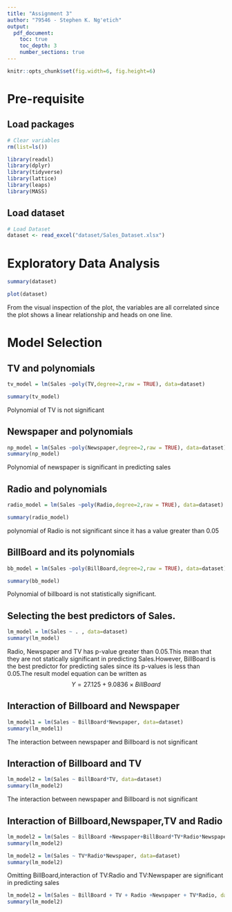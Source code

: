 ```yaml
---
title: "Assignment 3"
author: "79546 - Stephen K. Ng'etich"
output:
  pdf_document:
    toc: true
    toc_depth: 3
    number_sections: true
---
```


```r
knitr::opts_chunk$set(fig.width=6, fig.height=6) 

```

# Pre-requisite
## Load packages
```r
# Clear variables
rm(list=ls())

library(readxl)
library(dplyr)
library(tidyverse)
library(lattice)
library(leaps)
library(MASS)

```
## Load dataset

```r

# Load Dataset
dataset <- read_excel("dataset/Sales_Dataset.xlsx")

```

# Exploratory Data Analysis

```r
summary(dataset)
```
```r
plot(dataset)
```
From the visual inspection of the plot, the variables are all correlated since the plot shows a linear relationship and heads on one line.

# Model Selection

## TV and polynomials

```r

tv_model = lm(Sales ~poly(TV,degree=2,raw = TRUE), data=dataset)  

summary(tv_model)

```
Polynomial of TV is not significant


## Newspaper and polynomials

```r

np_model = lm(Sales ~poly(Newspaper,degree=2,raw = TRUE), data=dataset)  
summary(np_model)

```
Polynomial of newspaper is significant in predicting sales

## Radio and polynomials

```r

radio_model = lm(Sales ~poly(Radio,degree=2,raw = TRUE), data=dataset)  

summary(radio_model)

```
polynomial of Radio is not significant since it has a value greater than 0.05

## BillBoard and its polynomials

```r

bb_model = lm(Sales ~poly(BillBoard,degree=2,raw = TRUE), data=dataset)  

summary(bb_model)

```
Polynomial of billboard is not statistically significant.

## Selecting the best predictors of Sales.

```r
lm_model = lm(Sales ~ . , data=dataset)
summary(lm_model)
```
Radio, Newspaper and TV has p-value greater than 0.05.This mean that they are not statically significant in predicting Sales.However, BillBoard is the best predictor for predicting sales since its p-values is less than 0.05.The result model equation can be written as $$Y= 27.125 + 9.0836 \times BillBoard$$

## Interaction of Billboard and Newspaper

```r
lm_model1 = lm(Sales ~ BillBoard*Newspaper, data=dataset)
summary(lm_model1)
```
The interaction between newspaper and Billboard is not significant

## Interaction of Billboard and TV

```r
lm_model2 = lm(Sales ~ BillBoard*TV, data=dataset)
summary(lm_model2)
```
The interaction between newspaper and Billboard is not significant

## Interaction of Billboard,Newspaper,TV and Radio

```r
lm_model2 = lm(Sales ~ BillBoard +Newspaper+BillBoard*TV*Radio*Newspaper, data=dataset)
summary(lm_model2)
```

```r
lm_model2 = lm(Sales ~ TV*Radio*Newspaper, data=dataset)
summary(lm_model2)
```
Omitting BillBoard,interaction of TV:Radio and TV:Newspaper are significant in predicting sales

```r
lm_model2 = lm(Sales ~ BillBoard + TV + Radio +Newspaper + TV*Radio, data=dataset)
summary(lm_model2)
```